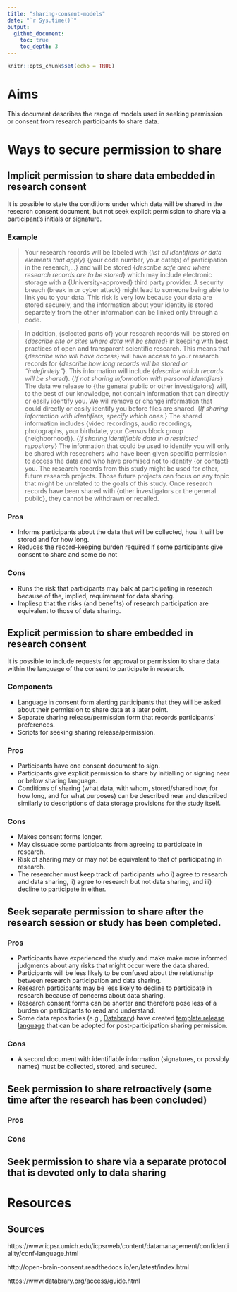```yaml
---
title: "sharing-consent-models"
date: "`r Sys.time()`"
output: 
  github_document:
    toc: true
    toc_depth: 3
---
```


```r
knitr::opts_chunk$set(echo = TRUE)
```

# Aims

This document describes the range of models used in seeking permission or consent from research participants to share data.

# Ways to secure permission to share

## Implicit permission to share data embedded in research consent

It is possible to state the conditions under which data will be shared in the research consent document, but not seek explicit permission to share via a participant's initials or signature.

### Example

> Your research records will be labeled with {*list all identifiers or data elements that apply*} {your code number, your date(s) of participation in the research,...} and will be stored {*describe safe area where research records are to be stored*} which may include electronic storage with a {University-approved} third party provider. A security breach (break in or cyber attack) might lead to someone being able to link you to your data. This risk is very low because your data are stored securely, and the information about your identity is stored separately from the other information can be linked only through a code.

> In addition, {selected parts of} your research records will be stored on {*describe site or sites where data will be shared*} in keeping with best practices of open and transparent scientific research. This means that {*describe who will have access*} will have access to your research records for {*describe how long records will be stored or "indefinitely"*}. This information will include {*describe which records will be shared*}. {*If not sharing information with personal identifiers*} The data we release to {the general public or other investigators} will, to the best of our knowledge, not contain information that can directly or easily identify you. We will remove or change information that could directly or easily identify you before files are shared. {*If sharing information with identifiers, specify which ones.*} The shared information includes {video recordings, audio recordings, photographs, your birthdate, your Census block group (neighborhood)}. {*If sharing identifiable data in a restricted repository*} The information that could be used to identify you will only be shared with researchers who have been given specific permission to access the data and who have promised not to identify {or contact} you. The research records from this study might be used for other, future research projects. Those future projects can focus on any topic that might be unrelated to the goals of this study. Once research records have been shared with {other investigators or the general public}, they cannot be withdrawn or recalled.

### Pros

- Informs participants about the data that will be collected, how it will be stored and for how long.
- Reduces the record-keeping burden required if some participants give consent to share and some do not

### Cons

- Runs the risk that participants may balk at participating in research because of the, implied, requirement for data sharing.
- Impliesp that the risks (and benefits) of research participation are equivalent to those of data sharing.

## Explicit permission to share embedded in research consent

It is possible to include requests for approval or permission to share data within the language of the consent to participate in research.

### Components

- Language in consent form alerting participants that they will be asked about their permission to share data at a later point.
- Separate sharing release/permission form that records participants' preferences.
- Scripts for seeking sharing release/permission.

### Pros

- Participants have one consent document to sign.
- Participants give explicit permission to share by initialling or signing near or below sharing language.
- Conditions of sharing (what data, with whom, stored/shared how, for how long, and for what purposes) can be described near and described similarly to descriptions of data storage provisions for the study itself.

### Cons

- Makes consent forms longer.
- May dissuade some participants from agreeing to participate in research.
- Risk of sharing may or may not be equivalent to that of participating in research.
- The researcher must keep track of participants who i) agree to research and data sharing, ii) agree to research but not data sharing, and iii) decline to participate in either.

## Seek separate permission to share **after** the research session or study has been completed.

### Pros

- Participants have experienced the study and make make more informed judgments about any risks that might occur were the data shared.
- Participants will be less likely to be confused about the relationship between research participation and data sharing.
- Research participants may be less likely to decline to participate in research because of concerns about data sharing.
- Research consent forms can be shorter and therefore pose less of a burden on participants to read and understand.
- Some data repositories (e.g., [Databrary](http://databrary.org)) have created [template release language](https://www.databrary.org/access/policies/release-template.html) that can be adopted for post-participation sharing permission.

### Cons

- A second document with identifiable information (signatures, or possibly names) must be collected, stored, and secured.

## Seek permission to share retroactively (some time after the research has been concluded)

### Pros

### Cons

## Seek permission to share via a separate protocol that is devoted only to data sharing

# Resources

## Sources

https://www.icpsr.umich.edu/icpsrweb/content/datamanagement/confidentiality/conf-language.html

http://open-brain-consent.readthedocs.io/en/latest/index.html

https://www.databrary.org/access/guide.html
